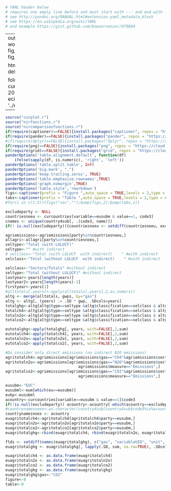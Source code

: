 ```r
# YAML header below
# requires one emply line before and must start with --- and end with --- or ...
# see http://pandoc.org/MANUAL.html#extension-yaml_metadata_block
# see https://en.wikipedia.org/wiki/YAML
# and example https://gist.github.com/bowsersenior/979804
```

---
output:
  word_document:
    fig_caption: yes
    fig_width: 3

  html_document: default

foldertext:
  cursubm: 20190315
  ecirfolder: '../ecir'
  

---
    
```r
source("curplot.r")
source("nirfunctions.r")
source("nircomparisonfunctions.r")
if(require(captioner)==FALSE){install.packages("captioner", repos = "https://cloud.r-project.org"); library(captioner)} else {library(captioner)}
if(require(pander)==FALSE){install.packages("pander", repos = "https://cloud.r-project.org"); library(pander)} else {library(pander)}
#if(require(dplyr)==FALSE){install.packages("dplyr", repos = "https://cloud.r-project.org"); library(dplyr)} else {library(dplyr)}
if(require(png)==FALSE){install.packages("png", repos = "https://cloud.r-project.org"); library(png)} else {library(png)}
if(require(grid)==FALSE){install.packages("grid", repos = "https://cloud.r-project.org"); library(grid)} else {library(grid)}
panderOptions('table.alignment.default', function(df)
    ifelse(sapply(df, is.numeric), 'right', 'left'))
panderOptions('table.split.table', Inf)
panderOptions('big.mark', ",")
panderOptions('keep.trailing.zeros', TRUE)
panderOptions('table.emphasize.rownames',TRUE)
panderOptions('graph.nomargin',TRUE)
panderOptions('table.style','rmarkdown')
figs<-captioner(prefix = "Figure ",auto_space = TRUE,levels = 2,type = c("n","n"),infix = ".")
tabs<-captioner(prefix = "Table ",auto_space = TRUE,levels = 2,type = c("n","n"),infix = ".")
#for(i in c(1:5)){figs("sec","");bump(figs,2);bump(tabs,1)}


```

```r
excludeparty <- NULL
countriesnoeu <- curcountries[variable==eusubm & value==1, code3]
cnames <- unique(country4sub[, .(code3, name)])
if(! is.null(excludeparty)){countriesnoeu <- setdiff(countriesnoeu, excludeparty)}

agriemissions<-agriemissions[party%in%countriesnoeu,]
allagri<-allagri[party%in%countriesnoeu,]
seltype<-"Total (with LULUCF)"
seltype<-"" #with indirect
# selclass<-"Total (with LULUCF  with indirect)    " #with indirect
selclass<-"Total (without LULUCF  with indirect)    " #with indirect

selclass<-"Sectors/Totals" #without indirect
seltype<-"Total (without LULUCF)" #without indirect
lastyear<-years[length(years)]
lastyear2<-years[length(years)-1]
firstyear<-years[1]
#alltotals[,years]<-apply(alltotals[,years],2,as.numeric)
altg <- merge(alltotals, gwps, by="gas")
altg <- altg[, (years) := .SD * gwp, .SDcols=years]
totalghg<-altg[altg$type==seltype &altg$classification==selclass & altg$gas=="Aggregate GHGs",]
totalch4<-altg[altg$type==seltype &altg$classification==selclass & altg$gas=="CH4",]
totaln2o<-altg[altg$type==seltype &altg$classification==selclass & altg$gas=="N2O",]
totalco2<-altg[altg$type==seltype &altg$classification==selclass & altg$gas=="CO2",]

eutotalghg<-apply(totalghg[, years, with=FALSE],2,sum)
eutotalch4<-apply(totalch4[, years, with=FALSE],2,sum)
eutotaln2o<-apply(totaln2o[, years, with=FALSE],2,sum)
eutotalco2<-apply(totalco2[, years, with=FALSE],2,sum)

#Do consider only direct emissions (no indirect N2O emissions)
agritotalch4<-agriemissions[agriemissions$gas=="CH4"&agriemissions$sector_number=="3",]
agritotaln2o<-agriemissions[agriemissions$gas=="N2O"&agriemissions$sector_number=="3"&
                                agriemissions$measure=="Emissions",]
agritotalco2<-agriemissions[agriemissions$gas=="CO2"&agriemissions$sector_number=="3"&
                                agriemissions$measure=="Emissions",]

eusubm<-"EUC"
eusubml<-eum[which(eu==eusubm)]
eukp<-eusubml
acountry<-curcountries[variable==eusubm & value==1]$code3
if(!is.null(excludeparty)) acountry<-acountry[-which(acountry==excludeparty)]
#countrynamesnoex<-as.character(country4sub[country4sub$code3%in%acountry,"code3"])
countrynamesnoex <- acountry
euagritotalch4<-agritotalch4[agritotalch4$party==eusubm,]
euagritotaln2o<-agritotaln2o[agritotaln2o$party==eusubm,]
euagritotalco2<-agritotalco2[agritotalco2$party==eusubm,]
euagritotalghg<-rbind(euagritotalch4, rbind(euagritotaln2o, euagritotalco2))

flds <- setdiff(names(euagritotalghg), c("gas", "variableUID", "unit", "gwp", years))
euagritotalghg <- euagritotalghg[, lapply(.SD, sum, na.rm=TRUE), .SDcols=years, by=flds]

euagritotalch4 <- as.data.frame(euagritotalch4)
euagritotaln2o <- as.data.frame(euagritotaln2o)
euagritotalco2 <- as.data.frame(euagritotalco2)
euagritotalghg <- as.data.frame(euagritotalghg)
euagritotalghg$gas<-"CO2"
figure<-0
table<-0
```

